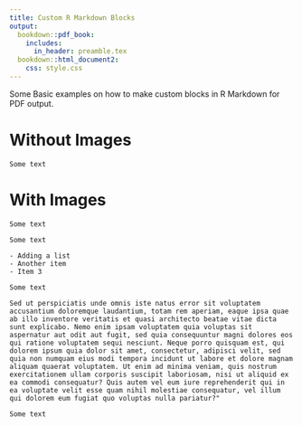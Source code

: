 ```yaml
---
title: Custom R Markdown Blocks
output:
  bookdown::pdf_book:
    includes:
      in_header: preamble.tex
  bookdown::html_document2:
    css: style.css
---
```


Some Basic examples on how to make custom blocks in R Markdown for PDF output. 

# Without Images

```block2
Some text
```

# With Images

```block2
Some text
```

```block2
Some text

- Adding a list
- Another item
- Item 3

```

```block2
Some text

```

```block2
Sed ut perspiciatis unde omnis iste natus error sit voluptatem accusantium doloremque laudantium, totam rem aperiam, eaque ipsa quae ab illo inventore veritatis et quasi architecto beatae vitae dicta sunt explicabo. Nemo enim ipsam voluptatem quia voluptas sit aspernatur aut odit aut fugit, sed quia consequuntur magni dolores eos qui ratione voluptatem sequi nesciunt. Neque porro quisquam est, qui dolorem ipsum quia dolor sit amet, consectetur, adipisci velit, sed quia non numquam eius modi tempora incidunt ut labore et dolore magnam aliquam quaerat voluptatem. Ut enim ad minima veniam, quis nostrum exercitationem ullam corporis suscipit laboriosam, nisi ut aliquid ex ea commodi consequatur? Quis autem vel eum iure reprehenderit qui in ea voluptate velit esse quam nihil molestiae consequatur, vel illum qui dolorem eum fugiat quo voluptas nulla pariatur?"
```

```block2
Some text

```
